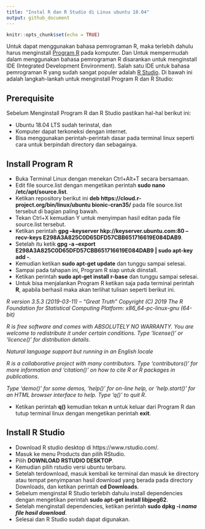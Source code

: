 ```yaml
---
title: "Instal R dan R Studio di Linux ubuntu 18.04"
output: github_document
---
```


```r
knitr::opts_chunk$set(echo = TRUE)
```

Untuk dapat menggunakan bahasa pemrograman R, maka terlebih dahulu harus menginstall [Program R](https://cran.r-project.org/) pada komputer. Dan Untuk mempermudah dalam menggunakan bahasa pemrograman R disarankan untuk menginstall IDE (Integrated Development Environment). Salah satu IDE untuk bahasa pemrograman R yang sudah sangat populer adalah [R Studio](https://www.rstudio.com/). Di bawah ini adalah langkah-lankah untuk menginstall Program R dan R Studio:

## Prerequisite

Sebelum Menginstall Program R dan R Studio pastikan hal-hal berikut ini:

- Ubuntu 18.04 LTS sudah terinstal, dan
- Komputer dapat terkoneksi dengan internet.
- Bisa menggunakan perintah-perintah dasar pada terminal linux seperti cara untuk berpindah directory dan sebagainya.

## Install Program R

- Buka Terminal Linux dengan menekan Ctrl+Alt+T secara bersamaan.
- Edit file source.list dengan mengetikan perintah **sudo nano /etc/apt/source.list**.
- Ketikan repository berikut ini __deb https://cloud.r-project.org/bin/linux/ubuntu bionic-cran35/__ pada file source.list tersebut di bagian paling bawah.
- Tekan Ctrl+X kemudian Y untuk menyimpan hasil editan pada file source.list tersebut.
- Ketikan perintah **gpg --keyserver hkp://keyserver.ubuntu.com:80 --recv-keys E298A3A825C0D65DFD57CBB651716619E084DAB9**.
- Setelah itu ketik **gpg -a --export E298A3A825C0D65DFD57CBB651716619E084DAB9 | sudo apt-key add -**.
- Kemudian ketikan **sudo apt-get update** dan tunggu sampai selesai.
- Sampai pada tahapan ini, Program R siap untuk diinstall.
- Ketikan perintah **sudo apt-get install r-base** dan tunggu sampai selesai.
- Untuk bisa menjalankan Program R ketikan saja pada terminal perintah **R**, apabila berhasil maka akan terlihat tulisan seperti berikut ini.

*R version 3.5.3 (2019-03-11) -- "Great Truth"
Copyright (C) 2019 The R Foundation for Statistical Computing
Platform: x86_64-pc-linux-gnu (64-bit)*

*R is free software and comes with ABSOLUTELY NO WARRANTY.
You are welcome to redistribute it under certain conditions.
Type 'license()' or 'licence()' for distribution details*.

  *Natural language support but running in an English locale*

*R is a collaborative project with many contributors.
Type 'contributors()' for more information and
'citation()' on how to cite R or R packages in publications*.

*Type 'demo()' for some demos, 'help()' for on-line help, or
'help.start()' for an HTML browser interface to help.
Type 'q()' to quit R*.

- Ketikan perintah **q()** kemudian tekan **n** untuk keluar dari Program R dan tutup terminal linux dengan mengetikan perintah **exit**.

## Install R Studio

- Download R studio desktop di https://www.rstudio.com/.
- Masuk ke menu Products dan pilih RStudio.
- Pilih **DOWNLOAD RSTUDIO DESKTOP**.
- Kemudian pilih rstudio versi ubuntu terbaru.
- Setelah terdownload, masuk kembali ke terminal dan masuk ke directory atau tempat penyimpanan hasil download yang berada pada directory Downloads, dan ketikan perintah **cd Downloads**.
- Sebelum menginstal R Studio terlebih dahulu install dependencies dengan mengetikan perintah **sudo apt-get install libjpeg62**.
- Setelah menginstall dependencies, ketikan perintah **sudo dpkg -i *nama file hasil download***.
- Selesai dan R Studio sudah dapat digunakan.



 